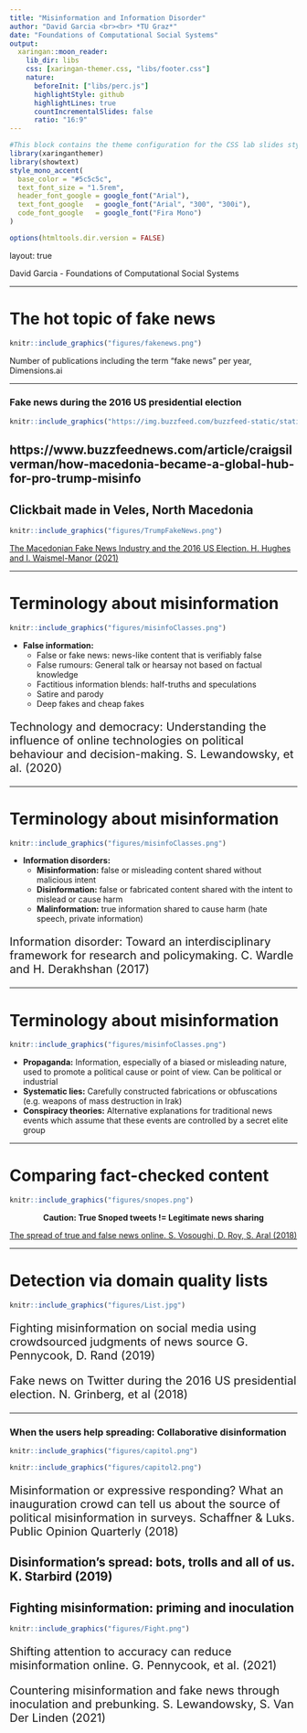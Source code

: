 ```yaml
---
title: "Misinformation and Information Disorder"
author: "David Garcia <br><br> *TU Graz*"
date: "Foundations of Computational Social Systems"
output:
  xaringan::moon_reader:
    lib_dir: libs 
    css: [xaringan-themer.css, "libs/footer.css"]
    nature:
      beforeInit: ["libs/perc.js"]
      highlightStyle: github
      highlightLines: true
      countIncrementalSlides: false
      ratio: "16:9"
---
```



```r
#This block contains the theme configuration for the CSS lab slides style
library(xaringanthemer)
library(showtext)
style_mono_accent(
  base_color = "#5c5c5c",
  text_font_size = "1.5rem",
  header_font_google = google_font("Arial"),
  text_font_google   = google_font("Arial", "300", "300i"),
  code_font_google   = google_font("Fira Mono")
)
```

```r
options(htmltools.dir.version = FALSE)
```

layout: true

<div class="my-footer"><span>David Garcia - Foundations of Computational Social Systems</span></div> 

---

# The hot topic of fake news

```r
knitr::include_graphics("figures/fakenews.png")
```
Number of publications including the term "fake news" per year, Dimensions.ai

---

### Fake news during the 2016 US presidential election

```r
knitr::include_graphics("https://img.buzzfeed.com/buzzfeed-static/static/2016-11/2/15/asset/buzzfeed-prod-web06/sub-buzz-8001-1478115629-1.jpg?downsize=700%3A%2A&output-quality=auto&output-format=auto")
```

https://www.buzzfeednews.com/article/craigsilverman/how-macedonia-became-a-global-hub-for-pro-trump-misinfo
---

## Clickbait made in Veles, North Macedonia

```r
knitr::include_graphics("figures/TrumpFakeNews.png")
```


[The Macedonian Fake News Industry and the 2016 US Election. H. Hughes and I. Waismel-Manor (2021)](https://www.cambridge.org/core/journals/ps-political-science-and-politics/article/macedonian-fake-news-industry-and-the-2016-us-election/79F67A4F23148D230F120A3BD7E3384F)

---

# Terminology about misinformation

```r
knitr::include_graphics("figures/misinfoClasses.png")
```

- **False information:** 
  - False or fake news: news-like content that is verifiably false
  - False rumours: General talk or hearsay not based on factual knowledge
  - Factitious information blends: half-truths and speculations
  - Satire and parody
  - Deep fakes and cheap fakes
  
<div style="font-size:15pt">
Technology and democracy: Understanding the influence of online technologies on political behaviour and decision-making. S. Lewandowsky, et al. (2020)
</div>
 

---

# Terminology about misinformation

```r
knitr::include_graphics("figures/misinfoClasses.png")
```

- **Information disorders:** 
  - **Misinformation:** false or misleading content shared without malicious intent
  - **Disinformation:** false or fabricated content shared with the intent to mislead or cause harm
  - **Malinformation:** true information shared to cause harm (hate speech, private information)

<div style="font-size:15pt">
Information disorder: Toward an interdisciplinary framework for research and policymaking. C. Wardle and H. Derakhshan (2017)
</div>

---

# Terminology about misinformation

```r
knitr::include_graphics("figures/misinfoClasses.png")
```

- **Propaganda:** Information, especially of a biased or misleading nature, used to promote a political cause or point of view. Can be political or industrial
- **Systematic lies:** Carefully constructed fabrications or obfuscations (e.g. weapons of mass destruction in Irak)
- **Conspiracy theories:** Alternative explanations for traditional news events which assume that these events are controlled by a secret elite group


---

# Comparing fact-checked content

```r
knitr::include_graphics("figures/snopes.png")
```

<center>**Caution: True Snoped tweets != Legitimate news sharing**</center>
[The spread of true and false news online. S. Vosoughi, D. Roy, S. Aral (2018)](https://www.science.org/doi/10.1126/science.aap9559)

---

# Detection via domain quality lists

```r
knitr::include_graphics("figures/List.jpg")
```

<div style="font-size:15pt">
Fighting misinformation on social media using crowdsourced judgments of news source G. Pennycook, D. Rand (2019)

Fake news on Twitter during the 2016 US presidential election. N. Grinberg, et al (2018)
</div>

---

### When the users help spreading: Collaborative disinformation

```r
knitr::include_graphics("figures/capitol.png")
```
```r
knitr::include_graphics("figures/capitol2.png")
```


<div style="font-size:15pt">
Misinformation or expressive responding? What an inauguration crowd can tell us about the source of political misinformation in surveys. Schaffner & Luks. Public Opinion Quarterly (2018)
</div>

Disinformation's spread: bots, trolls and all of us. K. Starbird (2019)
---
 
## Fighting misinformation: priming and inoculation

```r
knitr::include_graphics("figures/Fight.png")
```

<div style="font-size:15pt">
Shifting attention to accuracy can reduce misinformation online. G. Pennycook, et al. (2021)
</div>
<div style="font-size:15pt">
Countering misinformation and fake news through inoculation and prebunking. S. Lewandowsky, S. Van Der Linden (2021)
</div>


